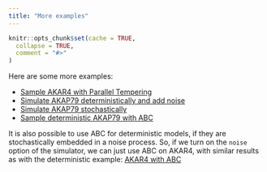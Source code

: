 ```yaml
---
title: "More examples"
---
```


```r
knitr::opts_chunk$set(cache = TRUE,
  collapse = TRUE,
  comment = "#>"
)
```

Here are some more examples:

- [Sample AKAR4 with Parallel Tempering](./sampleAKAR4mpi.html)
- [Simulate AKAP79 deterministically and add noise](./simAKAP79.html)
- [Simulate AKAP79 stochastically](./simAKAP79stochastic.html)
- [Sample deterministic AKAP79 with ABC](./AKAP79.html)

It is also possible to use ABC for deterministic models, if they are
stochastically embedded in a noise process. So, if we turn on the
`noise` option of the simulator, we can just use ABC on AKAR4, with
similar results as with the deterministic example: [AKAR4 with
ABC](./AKAR4.html)
